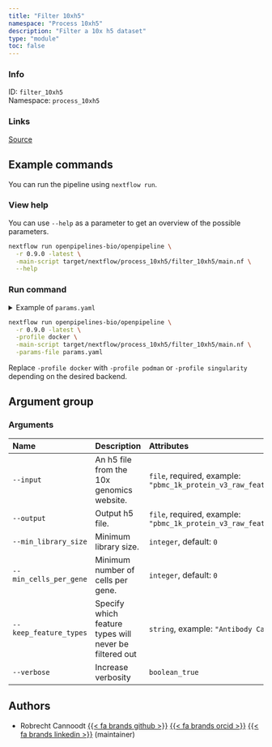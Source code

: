 ```yaml
---
title: "Filter 10xh5"
namespace: "Process 10xh5"
description: "Filter a 10x h5 dataset"
type: "module"
toc: false
---
```


::: {.column-margin}

### Info

ID: `filter_10xh5`  
Namespace: `process_10xh5`

### Links
[Source](https://github.com/openpipelines-bio/openpipeline/blob/0.9.0/src/process_10xh5/filter_10xh5){.btn-action .btn-sm .btn-info .btn role="button"}

:::



## Example commands

You can run the pipeline using `nextflow run`.

### View help

You can use `--help` as a parameter to get an overview of the possible parameters.

```bash
nextflow run openpipelines-bio/openpipeline \
  -r 0.9.0 -latest \
  -main-script target/nextflow/process_10xh5/filter_10xh5/main.nf \
  --help
```

### Run command

<details>
<summary>Example of `params.yaml`</summary>
```yaml
# Arguments
input: # please fill in - example: "pbmc_1k_protein_v3_raw_feature_bc_matrix.h5"
# output: "$id.$key.output.h5"
min_library_size: 0
min_cells_per_gene: 0
# keep_feature_types: ["Antibody Capture"]
verbose: false

# Nextflow input-output arguments
publish_dir: # please fill in - example: "output/"
# param_list: "my_params.yaml"
```
</details>

```bash
nextflow run openpipelines-bio/openpipeline \
  -r 0.9.0 -latest \
  -profile docker \
  -main-script target/nextflow/process_10xh5/filter_10xh5/main.nf \
  -params-file params.yaml
```

:::{.callout-note}
Replace `-profile docker` with `-profile podman` or `-profile singularity` depending on the desired backend.
:::

## Argument group

### Arguments

|Name                   |Description                                            |Attributes                                                                          |
|:----------------------|:------------------------------------------------------|:-----------------------------------------------------------------------------------|
|`--input`              |An h5 file from the 10x genomics website.              |`file`, required, example: `"pbmc_1k_protein_v3_raw_feature_bc_matrix.h5"`          |
|`--output`             |Output h5 file.                                        |`file`, required, example: `"pbmc_1k_protein_v3_raw_feature_bc_matrix_filtered.h5"` |
|`--min_library_size`   |Minimum library size.                                  |`integer`, default: `0`                                                             |
|`--min_cells_per_gene` |Minimum number of cells per gene.                      |`integer`, default: `0`                                                             |
|`--keep_feature_types` |Specify which feature types will never be filtered out |`string`, example: `"Antibody Capture"`                                             |
|`--verbose`            |Increase verbosity                                     |`boolean_true`                                                                      |

## Authors


  * Robrecht Cannoodt [{{< fa brands github >}}](https://github.com/rcannood) [{{< fa brands orcid >}}](https://orcid.org/0000-0003-3641-729X) [{{< fa brands linkedin >}}](https://linkedin.com/in/robrechtcannoodt) (maintainer)
